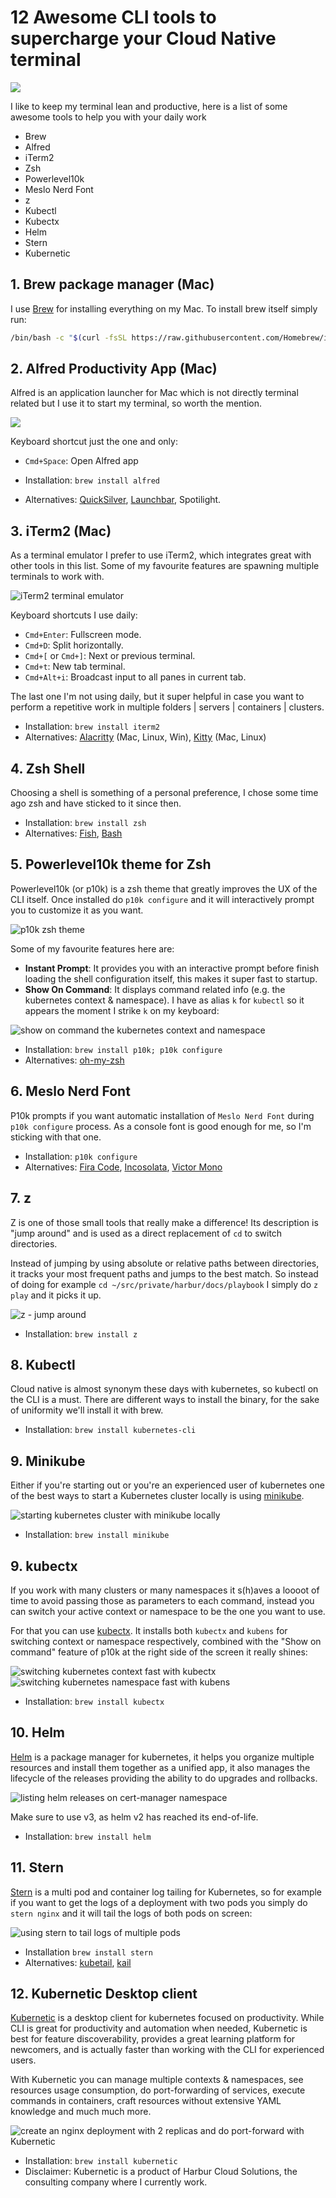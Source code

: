 
# 12 Awesome CLI tools to supercharge your Cloud Native terminal

<img src={Banner}/>

I like to keep my terminal lean and productive, here is a list of some awesome tools to help you with your daily work

* Brew
* Alfred
* iTerm2
* Zsh
* Powerlevel10k
* Meslo Nerd Font
* z
* Kubectl
* Kubectx
* Helm
* Stern
* Kubernetic

## 1. Brew package manager (Mac)

I use [Brew](https://brew.sh/) for installing everything on my Mac. To install brew itself simply run:

```sh
/bin/bash -c "$(curl -fsSL https://raw.githubusercontent.com/Homebrew/install/master/install.sh)"
```

## 2. Alfred Productivity App (Mac)

Alfred is an application launcher for Mac which is not directly terminal related but I use it to start my terminal, so worth the mention.

<img src={Alfred}/>

Keyboard shortcut just the one and only:

* `Cmd+Space`: Open Alfred app


* Installation: `brew install alfred`
* Alternatives: [QuickSilver](https://qsapp.com/), [Launchbar](https://www.obdev.at/products/launchbar/), Spotilight.

## 3. iTerm2 (Mac)

As a terminal emulator I prefer to use iTerm2, which integrates great with other tools in this list. Some of my favourite features are spawning multiple terminals to work with.

<img src={Iterm2} alt="iTerm2 terminal emulator"/>

Keyboard shortcuts I use daily:

* `Cmd+Enter`: Fullscreen mode.
* `Cmd+D`: Split horizontally.
* `Cmd+[` or `Cmd+]`: Next or previous terminal.
* `Cmd+t`: New tab terminal.
* `Cmd+Alt+i`: Broadcast input to all panes in current tab.

The last one I'm not using daily, but it super helpful in case you want to perform a repetitive work in multiple folders | servers | containers | clusters.

* Installation: `brew install iterm2`
* Alternatives: [Alacritty](https://github.com/alacritty/alacritty) (Mac, Linux, Win), [Kitty](https://sw.kovidgoyal.net/kitty/) (Mac, Linux)

## 4. Zsh Shell

Choosing a shell is something of a personal preference, I chose some time ago zsh and have sticked to it since then.

* Installation: `brew install zsh`
* Alternatives: [Fish](https://fishshell.com/), [Bash](https://www.gnu.org/software/bash/)

## 5. Powerlevel10k theme for Zsh

Powerlevel10k (or p10k) is a zsh theme that greatly improves the UX of the CLI itself. Once installed do `p10k configure` and it will interactively prompt you to customize it as you want.

<img src={P10k} alt="p10k zsh theme"/>

Some of my favourite features here are:

* **Instant Prompt**: It provides you with an interactive prompt before finish loading the shell configuration itself, this makes it super fast to startup.
* **Show On Command**: It displays command related info (e.g. the kubernetes context & namespace). I have as alias `k` for `kubectl` so it appears the moment I strike `k` on my keyboard:

<img src={ShowOnCommand} alt="show on command the kubernetes context and namespace"/>

* Installation: `brew install p10k; p10k configure`
* Alternatives: [oh-my-zsh](https://github.com/ohmyzsh/ohmyzsh)

## 6. Meslo Nerd Font

P10k prompts if you want automatic installation of `Meslo Nerd Font` during `p10k configure` process. As a console font is good enough for me, so I'm sticking with that one.

* Installation: `p10k configure` 
* Alternatives: [Fira Code](https://github.com/tonsky/FiraCode), [Incosolata](https://fonts.google.com/specimen/Inconsolata), [Victor Mono](https://rubjo.github.io/victor-mono/)
 
## 7. z

Z is one of those small tools that really make a difference! Its description is "jump around" and is used as a direct replacement of `cd` to switch directories.

Instead of jumping by using absolute or relative paths between directories, it tracks your most frequent paths and jumps to the best match. So instead of doing for example `cd ~/src/private/harbur/docs/playbook` I simply do `z play` and it picks it up.

<img src={Z} alt="z - jump around"/>

* Installation: `brew install z`

## 8. Kubectl

Cloud native is almost synonym these days with kubernetes, so kubectl on the CLI is a must. There are different ways to install the binary, for the sake of uniformity we'll install it with brew.

* Installation: `brew install kubernetes-cli`

## 9. Minikube

Either if you're starting out or you're an experienced user of kubernetes one of the best ways to start a Kubernetes cluster locally is using [minikube](https://github.com/kubernetes/minikube).

<img src={Minikube} alt="starting kubernetes cluster with minikube locally"/>

* Installation: `brew install minikube`


## 9. kubectx

If you work with many clusters or many namespaces it s(h)aves a loooot of time to avoid passing those as parameters to each command, instead you can switch your active context or namespace to be the one you want to use.

For that you can use [kubectx](https://github.com/ahmetb/kubectx). It installs both `kubectx` and `kubens` for switching context or namespace respectively, combined with the "Show on command" feature of p10k at the right side of the screen it really shines:

<img src={Kubectx} alt="switching kubernetes context fast with kubectx"/>

<img src={Kubens} alt="switching kubernetes namespace fast with kubens"/>

* Installation: `brew install kubectx`

## 10. Helm

[Helm](https://helm.sh/) is a package manager for kubernetes, it helps you organize multiple resources and install them together as a unified app, it also manages the lifecycle of the releases providing the ability to do upgrades and rollbacks.

<img src={Helm} alt="listing helm releases on cert-manager namespace"/>

Make sure to use v3, as helm v2 has reached its end-of-life.

* Installation: `brew install helm`

## 11. Stern

[Stern](https://github.com/wercker/stern) is a multi pod and container log tailing for Kubernetes, so for example if you want to get the logs of a deployment with two pods you simply do `stern nginx` and it will tail the logs of both pods on screen:

<img src={Stern} alt="using stern to tail logs of multiple pods"/>

* Installation `brew install stern`
* Alternatives: [kubetail](https://github.com/johanhaleby/kubetail), [kail](https://github.com/boz/kail)

## 12. Kubernetic Desktop client

[Kubernetic](http://kubernetic.com/) is a desktop client for kubernetes focused on productivity. While CLI is great for productivity and automation when needed, Kubernetic is best for feature discoverability, provides a great learning platform for newcomers, and is actually faster than working with the CLI for experienced users.

With Kubernetic you can manage multiple contexts & namespaces, see resources usage consumption, do port-forwarding of services, execute commands in containers, craft resources without extensive YAML knowledge and much much more.

<img src={Kubernetic} alt="create an nginx deployment with 2 replicas and do port-forward with Kubernetic"/>

* Installation: `brew install kubernetic`
* Disclaimer: Kubernetic is a product of Harbur Cloud Solutions, the consulting company where I currently work.
